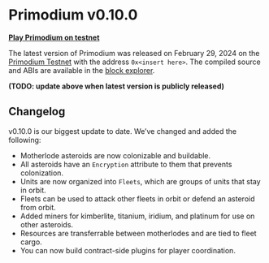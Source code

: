 # Primodium v0.10.0

[**Play Primodium on testnet**](https://www.primodium.com)

The latest version of Primodium was released on February 29, 2024 on the [Primodium Testnet](./deploy) with the address `0x<insert here>`. The compiled source and ABIs are available in the [block explorer](https://primodium-sepolia.explorer.caldera.xyz/address/0x7Bd472fC101d3A7caf3064B7C5788965CB34685F?tab=contract).

**(TODO: update above when latest version is publicly released)**

## Changelog

v0.10.0 is our biggest update to date. We’ve changed and added the following:

- Motherlode asteroids are now colonizable and buildable.
- All asteroids have an `Encryption` attribute to them that prevents colonization.
- Units are now organized into `Fleets`, which are groups of units that stay in orbit.
- Fleets can be used to attack other fleets in orbit or defend an asteroid from orbit.
- Added miners for kimberlite, titanium, iridium, and platinum for use on other asteroids.
- Resources are transferrable between motherlodes and are tied to fleet cargo.
- You can now build contract-side plugins for player coordination.
